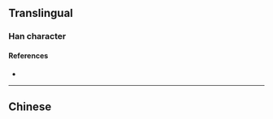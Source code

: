 {{character info/new}}
==Translingual==

===Han character===
{{Han char|rn=9|rad=人|as=09|sn=11|four=21281|canj=OYSO|ids=⿰亻⿳卜⿻コ一龰}}

====References====
* {{Han ref|kx=0112.071|dkj=00925|hdz=10189.011|uh=507C|ud=20604}}

----

==Chinese==
{{zh-see|倢|v}}